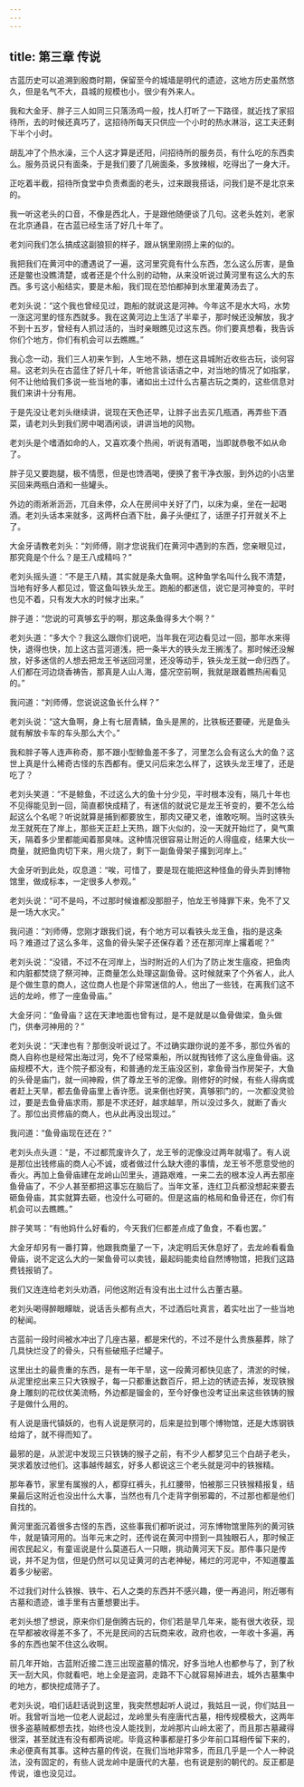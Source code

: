 ```yaml
---
---
---
```

title: 第三章 传说
---




古蓝历史可以追溯到殷商时期，保留至今的城墙是明代的遗迹，这地方历史虽然悠久，但是名气不大，县城的规模也小，很少有外来人。

我和大金牙、胖子三人如同三只落汤鸡一般，找人打听了一下路径，就近找了家招待所，去的时候还真巧了，这招待所每天只供应一个小时的热水淋浴，这工夫还剩下半个小时。

胡乱冲了个热水澡，三个人这才算是还阳，问招待所的服务员，有什么吃的东西卖么。服务员说只有面条，于是我们要了几碗面条，多放辣椒，吃得出了一身大汗。

正吃着半截，招待所食堂中负责煮面的老头，过来跟我搭话，问我们是不是北京来的。

我一听这老头的口音，不像是西北人，于是跟他随便谈了几句。这老头姓刘，老家在北京通县，在古蓝已经生活了好几十年了。

老刘问我们怎么搞成这副狼狈的样子，跟从锅里刚捞上来的似的。

我把我们在黄河中的遭遇说了一遍，这河里究竟有什么东西，怎么这么厉害，是鱼还是鳖也没瞧清楚，或者还是个什么别的动物，从来没听说过黄河里有这么大的东西。多亏这小船结实，要是木船，我们现在恐怕都掉到水里灌黄汤去了。

老刘头说：“这个我也曾经见过，跑船的就说这是河神。今年这不是水大吗，水势一涨这河里的怪东西就多。我在这黄河边上生活了半辈子，那时候还没解放，我才不到十五岁，曾经有人抓过活的，当时亲眼瞧见过这东西。你们要真想看，我告诉你们个地方，你们有机会可以去瞧瞧。”

我心念一动，我们三人初来乍到，人生地不熟，想在这县城附近收些古玩，谈何容易。这老刘头在古蓝住了好几十年，听他言谈话语之中，对当地的情况了如指掌，何不让他给我们多说一些当地的事，诸如出土过什么古墓古玩之类的，这些信息对我们来讲十分有用。

于是先没让老刘头继续讲，说现在天色还早，让胖子出去买几瓶酒，再弄些下酒菜，请老刘头到我们房中喝酒闲谈，讲讲当地的风物。

老刘头是个嗜酒如命的人，又喜欢凑个热闹，听说有酒喝，当即就恭敬不如从命了。

胖子见又要跑腿，极不情愿，但是也馋酒喝，便换了套干净衣服，到外边的小店里买回来两瓶白酒和一些罐头。

外边的雨淅淅沥沥，兀自未停，众人在房间中关好了门，以床为桌，坐在一起喝酒。老刘头话本来就多，这两杯白酒下肚，鼻子头便红了，话匣子打开就关不上了。

大金牙请教老刘头：“刘师傅，刚才您说我们在黄河中遇到的东西，您亲眼见过，那究竟是个什么？是王八成精吗？”

老刘头摇头道：“不是王八精，其实就是条大鱼啊。这种鱼学名叫什么我不清楚，当地有好多人都见过，管这鱼叫铁头龙王。跑船的都迷信，说它是河神变的，平时也见不着，只有发大水的时候才出来。”

胖子道：“您说的可真够玄乎的啊，那这条鱼得多大个啊？”

老刘头道：“多大个？我这么跟你们说吧，当年我在河边看见过一回，那年水来得快，退得也快，加上这古蓝河道浅，把一条半大的铁头龙王搁浅了。那时候还没解放，好多迷信的人想去把龙王爷送回河里，还没等动手，铁头龙王就一命归西了。人们都在河边烧香祷告，那真是人山人海，盛况空前啊，我就是跟着瞧热闹看见的。”

我问道：“刘师傅，您说说这鱼长什么样？”

老刘头说：“这大鱼啊，身上有七层青鳞，鱼头是黑的，比铁板还要硬，光是鱼头就有解放卡车的车头那么大个。”

我和胖子等人连声称奇，那不跟小型鲸鱼差不多了，河里怎么会有这么大的鱼？这世上真是什么稀奇古怪的东西都有。便又问后来怎么样了，这铁头龙王埋了，还是吃了？

老刘头笑道：“不是鲸鱼，不过这么大的鱼十分少见，平时根本没有，隔几十年也不见得能见到一回，简直都快成精了，有迷信的就说它是龙王爷变的，要不怎么给起这么个名呢？听说就算是捕到都要放生，那肉又硬又老，谁敢吃啊。当时这铁头龙王就死在了岸上，那些天正赶上天热，跟下火似的，没一天就开始烂了，臭气熏天，隔着多少里都能闻着那臭味。这种情况很容易让附近的人得瘟疫，结果大伙一商量，就把鱼肉切下来，用火烧了，剩下一副鱼骨架子撂到河岸上。”

大金牙听到此处，叹息道：“唉，可惜了，要是现在能把这种怪鱼的骨头弄到博物馆里，做成标本，一定很多人参观。”

老刘头说：“可不是吗，不过那时候谁都没那胆子，怕龙王爷降罪下来，免不了又是一场大水灾。”

我问道：“刘师傅，您刚才跟我们说，有个地方可以看铁头龙王鱼，指的是这条吗？难道过了这么多年，这鱼的骨头架子还保存着？还在那河岸上撂着呢？”

老刘头说：“没错，不过不在河岸上，当时附近的人们为了防止发生瘟疫，把鱼肉和内脏都焚烧了祭河神，正商量怎么处理这副鱼骨。这时候就来了个外省人，此人是个做生意的商人，这位商人也是个非常迷信的人，他出了一些钱，在离我们这不远的龙岭，修了一座鱼骨庙。”

大金牙问：“鱼骨庙？这在天津地面也曾有过，是不是就是以鱼骨做梁，鱼头做门，供奉河神用的？”

老刘头说：“天津也有？那倒没听说过了。不过确实跟你说的差不多，那位外省的商人自称也是经常出海过河，免不了经常乘船，所以就掏钱修了这么座鱼骨庙。这庙规模不大，连个院子都没有，和普通的龙王庙没区别，拿鱼骨当作房架子，大鱼的头骨是庙门，就一间神殿，供了尊龙王爷的泥像。刚修好的时候，有些人得病或者赶上天旱，都去鱼骨庙里上香许愿。说来倒也好笑，真够邪门的，一次都没灵验过，要是去鱼骨庙求雨，那是不求还好，越求越旱，所以没过多久，就断了香火了。那位出资修庙的商人，也从此再没出现过。”

我问道：“鱼骨庙现在还在？”

老刘头点头道：“是，不过都荒废许久了，龙王爷的泥像没过两年就塌了。有人说是那位出钱修庙的商人心不诚，或者做过什么缺大德的事情，龙王爷不愿意受他的香火。再加上鱼骨庙建在龙岭山凹里头，道路艰难，一来二去的根本没人再去那座鱼骨庙了，不少人甚至都把这事忘在脑后了。当年文革，连红卫兵都没想起来要去砸鱼骨庙，其实就算去砸，也没什么可砸的。但是这庙的格局和鱼骨还在，你们有机会可以去瞧瞧。”

胖子笑骂：“有他妈什么好看的，今天我们仨都差点成了鱼食，不看也罢。”

大金牙却另有一番打算，他跟我商量了一下，决定明后天休息好了，去龙岭看看鱼骨庙，说不定这么大的一架鱼骨可以卖钱，最起码能卖给自然博物馆，把我们这路费钱报销了。

我们又连连给老刘头劝酒，问他这附近有没有出土过什么古董古墓。

老刘头喝得醉眼矇眬，说话舌头都有点大，不过酒后吐真言，着实吐出了一些当地的秘闻。

古蓝前一段时间被水冲出了几座古墓，都是宋代的，不过不是什么贵族墓葬，除了几具快烂没了的骨头，只有些破瓶子烂罐子。

这里出土的最贵重的东西，是有一年干旱，这一段黄河都快见底了，清淤的时候，从泥里挖出来三只大铁猴子，每一只都重达数百斤，把上边的锈迹去掉，发现铁猴身上雕刻的花纹优美流畅，外边都是镏金的，至今好像也没考证出来这些铁铸的猴子是做什么用的。

有人说是唐代镇妖的，也有人说是祭河的，后来是拉到哪个博物馆，还是大炼钢铁给熔了，就不得而知了。

最邪的是，从淤泥中发现三只铁铸的猴子之前，有不少人都梦见三个白胡子老头，哭求着放过他们。这事越传越玄，好多人都说这三个老头就是河中的铁猴精。

那年春节，家里有属猴的人，都穿红裤头，扎红腰带，怕被那三只铁猴精报复，结果最后这附近也没出什么大事，当然也有几个走背字倒邪霉的，不过那也都是他们自找的。

黄河里面沉着很多古怪的东西，这些事我们都听说过，河东博物馆里陈列的黄河铁牛，就是镇河用的。当年元末之时，还传说在黄河中捞到一具独眼石人，那时候正闹农民起义，有童谣说是什么莫道石人一只眼，挑动黄河天下反。那件事只是传说，并不足为信，但是仍然可以见证黄河的古老神秘，稀烂的河泥中，不知道覆盖着多少秘密。

不过我们对什么铁猴、铁牛、石人之类的东西并不感兴趣，便一再追问，附近哪有古墓和遗迹，谁手里有古董想要出手。

老刘头想了想说，原来你们是倒腾古玩的，你们若是早几年来，能有很大收获，现在早都被收得差不多了，不光是民间的古玩商来收，政府也收，一年收十多遍，再多的东西也架不住这么收啊。

前几年开始，古蓝附近接二连三出现盗墓的情况，好多当地人也都参与了，到了秋天一刮大风，你就看吧，地上全是盗洞，走路不下心就容易掉进去，城外古墓集中的地方，都快挖成筛子了。

老刘头说，咱们话赶话说到这里，我突然想起听人说过，我姑且一说，你们姑且一听。我曾听当地一位老人说起过，龙岭里头有座唐代古墓，相传规模极大，这两年很多盗墓贼都想去找，始终也没人能找到，龙岭那片山岭太密了，而且那古墓藏得很深，甚至就连有没有都两说呢。毕竟这种事都是打多少年前口耳相传留下来的，未必便真有其事。这种古墓的传说，在我们当地非常多，而且几乎是一个人一种说法，没有固定的，有些人说龙岭中是唐代的大墓，也有说是别的朝代的。反正都是传说，谁也没见过。